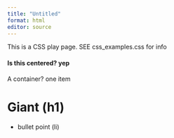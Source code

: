 ```yaml
---
title: "Untitled"
format: html
editor: source
---
```


This is a CSS play page.
 SEE css_examples.css for info


:::{.test}
#### Is this centered? yep
:::

:::{.container}
A container?
one item
:::
# Giant (h1)

-   bullet point (li)